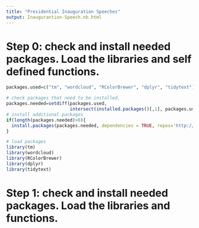 ```yaml
---
title: "Presidential Inauguration Speeches"
output: Inaugurantion-Speech.nb.html
---
```


# Step 0: check and install needed packages. Load the libraries and self defined functions. 
```r
packages.used=c("tm", "wordcloud", "RColorBrewer", "dplyr", "tidytext")

# check packages that need to be installed.
packages.needed=setdiff(packages.used, 
                        intersect(installed.packages()[,1], packages.used))
# install additional packages
if(length(packages.needed)>0){
  install.packages(packages.needed, dependencies = TRUE, repos='http://cran.us.r-project.org')
}

# load packages
library(tm)
library(wordcloud)
library(RColorBrewer)
library(dplyr)
library(tidytext)
```

# Step 1: check and install needed packages. Load the libraries and functions. 
